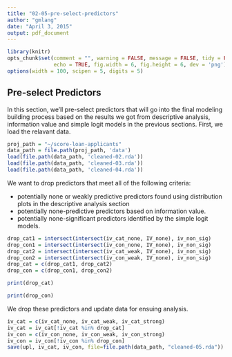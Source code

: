 ```yaml
---
title: "02-05-pre-select-predictors"
author: "gmlang"
date: "April 3, 2015"
output: pdf_document
---
```


```r
library(knitr)
opts_chunk$set(comment = "", warning = FALSE, message = FALSE, tidy = FALSE,
               echo = TRUE, fig.width = 6, fig.height = 6, dev = 'png')
options(width = 100, scipen = 5, digits = 5)
```

## Pre-select Predictors

In this section, we'll pre-select predictors that will go into the final modeling building process based on the results we got from descriptive analysis, information value and simple logit models in the previous sections. First, we load the relavant data.
        
```r
proj_path = "~/score-loan-applicants"
data_path = file.path(proj_path, 'data')
load(file.path(data_path, 'cleaned-02.rda'))
load(file.path(data_path, 'cleaned-03.rda'))
load(file.path(data_path, 'cleaned-04.rda'))
```

We want to drop predictors that meet all of the following criteria:

* potentially none or weakly predictive predictors found using distribution plots in the descriptive analysis section
* potentially none-predictive predictors based on information value.
* potentially none-significant predictors identified by the simple logit models.

```r
drop_cat1 = intersect(intersect(iv_cat_none, IV_none), iv_non_sig)
drop_con1 = intersect(intersect(iv_con_none, IV_none), iv_non_sig)
drop_cat2 = intersect(intersect(iv_cat_weak, IV_none), iv_non_sig)
drop_con2 = intersect(intersect(iv_con_weak, IV_none), iv_non_sig)
drop_cat = c(drop_cat1, drop_cat2)
drop_con = c(drop_con1, drop_con2)
```


```r
print(drop_cat)
```


```r
print(drop_con)
```

We drop these predictors and update data for ensuing analysis.

```r
iv_cat = c(iv_cat_none, iv_cat_weak, iv_cat_strong)
iv_cat = iv_cat[!iv_cat %in% drop_cat]
iv_con = c(iv_con_none, iv_con_weak, iv_con_strong)
iv_con = iv_con[!iv_con %in% drop_con]
save(upl, iv_cat, iv_con, file=file.path(data_path, "cleaned-05.rda"))
```